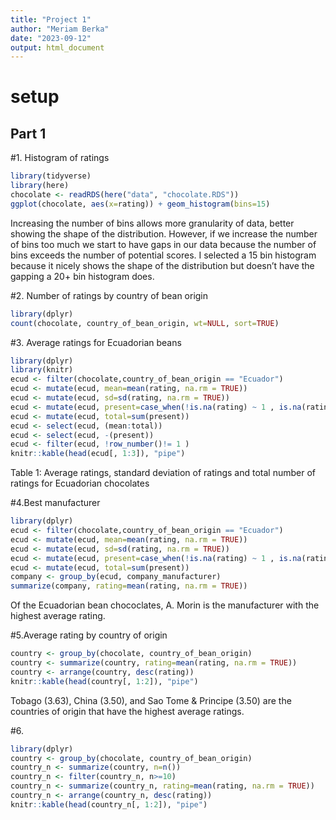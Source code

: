 ```yaml
---
title: "Project 1"
author: "Meriam Berka"
date: "2023-09-12"
output: html_document
---
```

# setup


## Part 1

#1. Histogram of ratings

``` r
library(tidyverse)
library(here)
chocolate <- readRDS(here("data", "chocolate.RDS"))
ggplot(chocolate, aes(x=rating)) + geom_histogram(bins=15)
```


Increasing the number of bins allows more granularity of data, better showing the shape of the distribution. However, if we increase the number of bins too much we start to have gaps in our data because the number of bins exceeds the number of potential scores. I selected a 15 bin histogram because it nicely shows the shape of the distribution but doesn't have the gapping a 20+ bin histogram does. 

#2. Number of ratings by country of bean origin
``` r
library(dplyr)
count(chocolate, country_of_bean_origin, wt=NULL, sort=TRUE)
``` 
#3. Average ratings for Ecuadorian beans
```r
library(dplyr)
library(knitr)
ecud <- filter(chocolate,country_of_bean_origin == "Ecuador")
ecud <- mutate(ecud, mean=mean(rating, na.rm = TRUE))
ecud <- mutate(ecud, sd=sd(rating, na.rm = TRUE))
ecud <- mutate(ecud, present=case_when(!is.na(rating) ~ 1 , is.na(rating) ~ 0 ))
ecud <- mutate(ecud, total=sum(present))
ecud <- select(ecud, (mean:total))
ecud <- select(ecud, -(present))
ecud <- filter(ecud, !row_number()!= 1 )
knitr::kable(head(ecud[, 1:3]), "pipe")
```
Table 1: Average ratings, standard deviation of ratings and total number of ratings for Ecuadorian chocolates

#4.Best manufacturer
```r
library(dplyr)
ecud <- filter(chocolate,country_of_bean_origin == "Ecuador")
ecud <- mutate(ecud, mean=mean(rating, na.rm = TRUE))
ecud <- mutate(ecud, sd=sd(rating, na.rm = TRUE))
ecud <- mutate(ecud, present=case_when(!is.na(rating) ~ 1 , is.na(rating) ~ 0 ))
ecud <- mutate(ecud, total=sum(present))
company <- group_by(ecud, company_manufacturer) 
summarize(company, rating=mean(rating, na.rm = TRUE))
```
Of the Ecuadorian bean chococlates, A. Morin is the manufacturer with the highest average rating.

#5.Average rating by country of origin
```r
country <- group_by(chocolate, country_of_bean_origin)
country <- summarize(country, rating=mean(rating, na.rm = TRUE))
country <- arrange(country, desc(rating))
knitr::kable(head(country[, 1:2]), "pipe")
```
Tobago (3.63), China (3.50), and Sao Tome & Principe (3.50) are the countries of origin that have the highest average ratings. 

#6. 
```r
library(dplyr)
country <- group_by(chocolate, country_of_bean_origin)
country_n <- summarize(country, n=n())
country_n <- filter(country_n, n>=10)
country_n <- summarize(country_n, rating=mean(rating, na.rm = TRUE))
country_n <- arrange(country_n, desc(rating))
knitr::kable(head(country_n[, 1:2]), "pipe")
```
